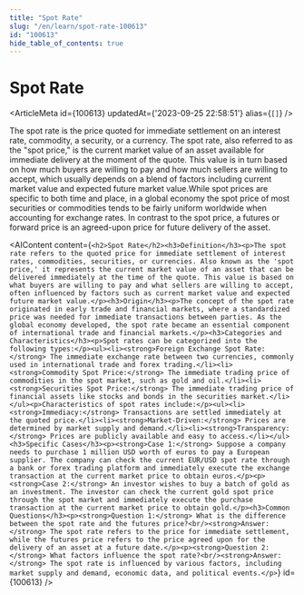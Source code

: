 ```yaml
---
title: "Spot Rate"
slug: "/en/learn/spot-rate-100613"
id: "100613"
hide_table_of_contents: true
---
```



# Spot Rate

<ArticleMeta id={100613} updatedAt={'2023-09-25 22:58:51'} alias={`[]`} />
<div className='border-solid border-b border-t-0 my-4 border-[var(--ifm-color-gray-300)]' />

The spot rate is the price quoted for immediate settlement on an interest rate, commodity, a security, or a currency. The spot rate, also referred to as the "spot price," is the current market value of an asset available for immediate delivery at the moment of the quote. This value is in turn based on how much buyers are willing to pay and how much sellers are willing to accept, which usually depends on a blend of factors including current market value and expected future market value.While spot prices are specific to both time and place, in a global economy the spot price of most securities or commodities tends to be fairly uniform worldwide when accounting for exchange rates. In contrast to the spot price, a futures or forward price is an agreed-upon price for future delivery of the asset.

<AIContent content={`<h2>Spot Rate</h2><h3>Definition</h3><p>The spot rate refers to the quoted price for immediate settlement of interest rates, commodities, securities, or currencies. Also known as the 'spot price,' it represents the current market value of an asset that can be delivered immediately at the time of the quote. This value is based on what buyers are willing to pay and what sellers are willing to accept, often influenced by factors such as current market value and expected future market value.</p><h3>Origin</h3><p>The concept of the spot rate originated in early trade and financial markets, where a standardized price was needed for immediate transactions between parties. As the global economy developed, the spot rate became an essential component of international trade and financial markets.</p><h3>Categories and Characteristics</h3><p>Spot rates can be categorized into the following types:</p><ul><li><strong>Foreign Exchange Spot Rate:</strong> The immediate exchange rate between two currencies, commonly used in international trade and forex trading.</li><li><strong>Commodity Spot Price:</strong> The immediate trading price of commodities in the spot market, such as gold and oil.</li><li><strong>Securities Spot Price:</strong> The immediate trading price of financial assets like stocks and bonds in the securities market.</li></ul><p>Characteristics of spot rates include:</p><ul><li><strong>Immediacy:</strong> Transactions are settled immediately at the quoted price.</li><li><strong>Market-Driven:</strong> Prices are determined by market supply and demand.</li><li><strong>Transparency:</strong> Prices are publicly available and easy to access.</li></ul><h3>Specific Cases</h3><p><strong>Case 1:</strong> Suppose a company needs to purchase 1 million USD worth of euros to pay a European supplier. The company can check the current EUR/USD spot rate through a bank or forex trading platform and immediately execute the exchange transaction at the current market price to obtain euros.</p><p><strong>Case 2:</strong> An investor wishes to buy a batch of gold as an investment. The investor can check the current gold spot price through the spot market and immediately execute the purchase transaction at the current market price to obtain gold.</p><h3>Common Questions</h3><p><strong>Question 1:</strong> What is the difference between the spot rate and the futures price?<br/><strong>Answer:</strong> The spot rate refers to the price for immediate settlement, while the futures price refers to the price agreed upon for the delivery of an asset at a future date.</p><p><strong>Question 2:</strong> What factors influence the spot rate?<br/><strong>Answer:</strong> The spot rate is influenced by various factors, including market supply and demand, economic data, and political events.</p>`} id={100613} />
